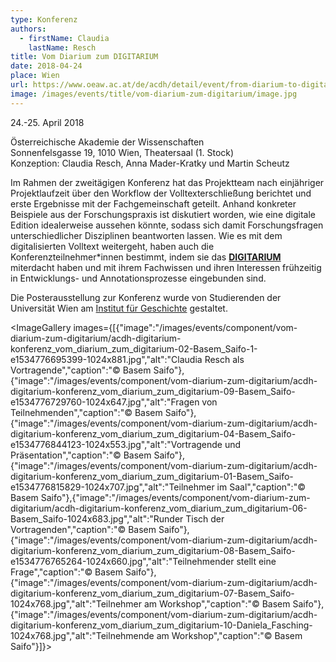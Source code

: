 ```yaml
---
type: Konferenz
authors:
  - firstName: Claudia
    lastName: Resch
title: Vom Diarium zum DIGITARIUM
date: 2018-04-24
place: Wien
url: https://www.oeaw.ac.at/de/acdh/detail/event/from-diarium-to-digitarium/
image: /images/events/title/vom-diarium-zum-digitarium/image.jpg
---
```

24.-25. April 2018

Österreichische Akademie der Wissenschaften\
Sonnenfelsgasse 19, 1010 Wien, Theatersaal (1. Stock)\
Konzeption: Claudia Resch, Anna Mader-Kratky und Martin Scheutz

Im Rahmen der zweitägigen Konferenz hat das Projektteam nach einjähriger Projektlaufzeit über den Workflow der Volltexterschließung berichtet und erste Ergebnisse mit der Fachgemeinschaft geteilt. Anhand konkreter Beispiele aus der Forschungspraxis ist diskutiert worden, wie eine digitale Edition idealerweise aussehen könnte, sodass sich damit Forschungsfragen unterschiedlicher Disziplinen beantworten lassen. Wie es mit dem digitalisierten Volltext weitergeht, haben auch die Konferenzteilnehmer\*innen bestimmt, indem sie das [**DIGITARIUM**](https://digitarium-app.acdh-dev.oeaw.ac.at/start.html?id=jg17xx) miterdacht haben und mit ihrem Fachwissen und ihren Interessen frühzeitig in Entwicklungs- und Annotationsprozesse eingebunden sind. 

Die Posterausstellung zur Konferenz wurde von Studierenden der Universität Wien am [Institut für Geschichte](https://ufind.univie.ac.at/de/course.html?lv=070173\&semester=2017W) gestaltet.

<ImageGallery images={[{"image":"/images/events/component/vom-diarium-zum-digitarium/acdh-digitarium-konferenz_vom_diarium_zum_digitarium-02-Basem_Saifo-1-e1534776695399-1024x881.jpg","alt":"Claudia Resch als Vortragende","caption":"© Basem Saifo"},{"image":"/images/events/component/vom-diarium-zum-digitarium/acdh-digitarium-konferenz_vom_diarium_zum_digitarium-09-Basem_Saifo-e1534776729760-1024x647.jpg","alt":"Fragen von Teilnehmenden","caption":"© Basem Saifo"},{"image":"/images/events/component/vom-diarium-zum-digitarium/acdh-digitarium-konferenz_vom_diarium_zum_digitarium-04-Basem_Saifo-e1534776844123-1024x553.jpg","alt":"Vortragende und Präsentation","caption":"© Basem Saifo"},{"image":"/images/events/component/vom-diarium-zum-digitarium/acdh-digitarium-konferenz_vom_diarium_zum_digitarium-01-Basem_Saifo-e1534776815829-1024x707.jpg","alt":"Teilnehmer im Saal","caption":"© Basem Saifo"},{"image":"/images/events/component/vom-diarium-zum-digitarium/acdh-digitarium-konferenz_vom_diarium_zum_digitarium-06-Basem_Saifo-1024x683.jpg","alt":"Runder Tisch der Vortragenden","caption":"© Basem Saifo"},{"image":"/images/events/component/vom-diarium-zum-digitarium/acdh-digitarium-konferenz_vom_diarium_zum_digitarium-08-Basem_Saifo-e1534776765264-1024x660.jpg","alt":"Teilnehmender stellt eine Frage","caption":"© Basem Saifo"},{"image":"/images/events/component/vom-diarium-zum-digitarium/acdh-digitarium-konferenz_vom_diarium_zum_digitarium-07-Basem_Saifo-1024x768.jpg","alt":"Teilnehmer am Workshop","caption":"© Basem Saifo"},{"image":"/images/events/component/vom-diarium-zum-digitarium/acdh-digitarium-konferenz_vom_diarium_zum_digitarium-10-Daniela_Fasching-1024x768.jpg","alt":"Teilnehmende am Workshop","caption":"© Basem Saifo"}]}>

</ImageGallery>

